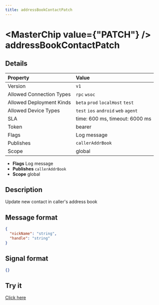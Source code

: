 ```yaml
---
title: addressBookContactPatch
---
```



# <MasterChip value={"PATCH"} /> addressBookContactPatch

## Details

| Property | Value | 
| :--- | :--- | 
| Version | `v1` |
| Allowed Connection Types | `rpc` `wsoc`  |
| Allowed Deployment Kinds | `beta` `prod` `localHost` `test`  |
| Allowed Device Types | `test` `ios` `android` `web` `agent`  |
| SLA | time: 600 ms, timeout: 6000 ms |
| Token | bearer |
| Flags | Log message |
| Publishes | `callerAddrBook`  |
| Scope | global |


- **Flags** Log message
- **Publishes** `callerAddrBook` 
- **Scope** global


## Description

Update new contact in caller's address book

## Message format

```json
{
  "nickName": "string",
  "handle": "string"
}
```

## Signal format

```json
{}
```

## Try it

[Click here](https://web.neome.ai/api?path=home_drawer_addressBookContactPatch)


